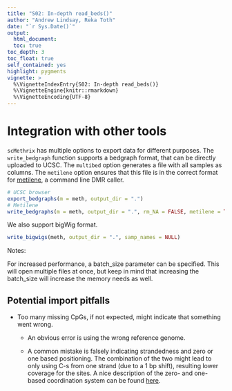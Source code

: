 ```yaml
---
title: "S02: In-depth read_beds()"
author: "Andrew Lindsay, Reka Toth"
date: "`r Sys.Date()`"
output: 
  html_document:
  toc: true
toc_depth: 3
toc_float: true
self_contained: yes
highlight: pygments
vignette: >
  %\VignetteIndexEntry{S02: In-depth read_beds()}
  %\VignetteEngine{knitr::rmarkdown}
  %\VignetteEncoding{UTF-8}
---
```


# Integration with other tools

`scMethrix` has multiple options to export data for different purposes. The `write_bedgraph` function supports a bedgraph format, that can be directly uploaded to UCSC. The `multibed` option generates a file with all samples as columns. The `metilene` option ensures that this file is in the correct format for [metilene](http://www.bioinf.uni-leipzig.de/Software/metilene/), a command line DMR caller.  

```r
# UCSC browser
export_bedgraphs(m = meth, output_dir = ".")
# Metilene
write_bedgraphs(m = meth, output_dir = ".", rm_NA = FALSE, metilene = TRUE,multiBed = "metline_ip", phenoCol = "Day")
```

We also support bigWig format.

```r
write_bigwigs(meth, output_dir = ".", samp_names = NULL)
```

Notes:

For increased performance, a batch_size parameter can be specified. This will open multiple files at once, but keep in mind that increasing the batch_size will increase the memory needs as well.

## Potential import pitfalls

-   Too many missing CpGs, if not expected, might indicate that something went wrong.

    -   An obvious error is using the wrong reference genome.

    -   A common mistake is falsely indicating strandedness and zero or one based positioning. The combination of the two might lead to only using C-s from one strand (due to a 1 bp shift), resulting lower coverage for the sites. A nice description of the zero- and one-based coordination system can be found [here](http://genome.ucsc.edu/blog/the-ucsc-genome-browser-coordinate-counting-systems/).


